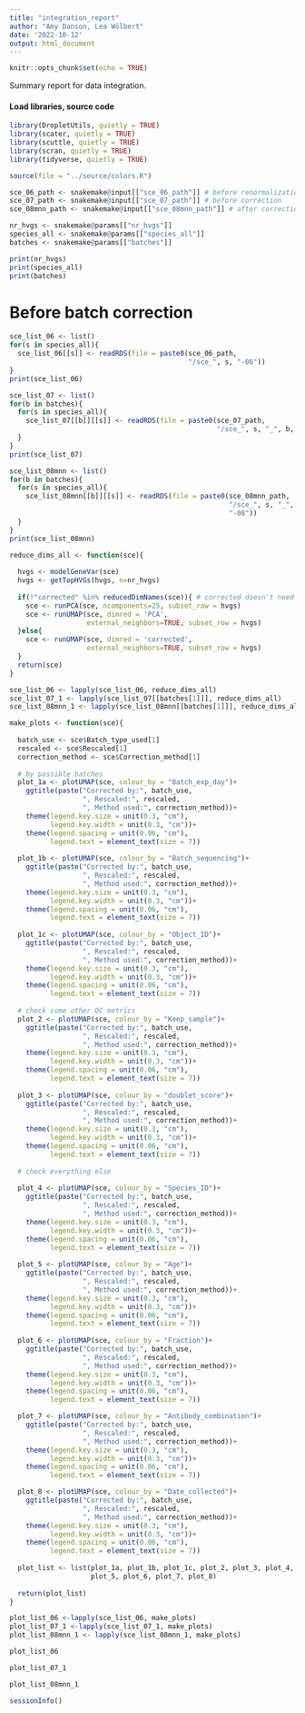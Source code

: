 ```yaml
---
title: "integration_report"
author: "Amy Danson, Lea Wölbert"
date: '2022-10-12'
output: html_document
---
```


```r
knitr::opts_chunk$set(echo = TRUE)
```

Summary report for data integration.

#### Load libraries, source code 

```r

library(DropletUtils, quietly = TRUE) 
library(scater, quietly = TRUE) 
library(scuttle, quietly = TRUE) 
library(scran, quietly = TRUE) 
library(tidyverse, quietly = TRUE) 

```

```r

source(file = "../source/colors.R")

sce_06_path <- snakemake@input[["sce_06_path"]] # before renormalization
sce_07_path <- snakemake@input[["sce_07_path"]] # before correction
sce_08mnn_path <- snakemake@input[["sce_08mnn_path"]] # after correction

nr_hvgs <- snakemake@params[["nr_hvgs"]]
species_all <- snakemake@params[["species_all"]]
batches <- snakemake@params[["batches"]]

print(nr_hvgs)
print(species_all)
print(batches)

```

# Before batch correction

```r

sce_list_06 <- list()
for(s in species_all){
  sce_list_06[[s]] <- readRDS(file = paste0(sce_06_path, 
                                            "/sce_", s, "-06"))
}
print(sce_list_06)

sce_list_07 <- list()
for(b in batches){
  for(s in species_all){
    sce_list_07[[b]][[s]] <- readRDS(file = paste0(sce_07_path, 
                                                   "/sce_", s, "_", b, "-07"))
  }
}  
print(sce_list_07)

sce_list_08mnn <- list()
for(b in batches){
  for(s in species_all){
    sce_list_08mnn[[b]][[s]] <- readRDS(file = paste0(sce_08mnn_path,
                                                      "/sce_", s, "_", b, 
                                                      "-08"))
  }
}   
print(sce_list_08mnn)

```

```r

reduce_dims_all <- function(sce){
  
  hvgs <- modelGeneVar(sce)
  hvgs <- getTopHVGs(hvgs, n=nr_hvgs)
  
  if(!"corrected" %in% reducedDimNames(sce)){ # corrected doesn't need PCs
    sce <- runPCA(sce, ncomponents=25, subset_row = hvgs) 
    sce <- runUMAP(sce, dimred = 'PCA',
                   external_neighbors=TRUE, subset_row = hvgs)
  }else{
    sce <- runUMAP(sce, dimred = 'corrected', 
                   external_neighbors=TRUE, subset_row = hvgs) 
  }
  return(sce)  
}

sce_list_06 <- lapply(sce_list_06, reduce_dims_all)
sce_list_07_1 <- lapply(sce_list_07[[batches[1]]], reduce_dims_all)
sce_list_08mnn_1 <- lapply(sce_list_08mnn[[batches[1]]], reduce_dims_all)

```

```r

make_plots <- function(sce){
  
  batch_use <- sce$Batch_type_used[1]
  rescaled <- sce$Rescaled[1]
  correction_method <- sce$Correction_method[1]
  
  # by possible batches
  plot_1a <- plotUMAP(sce, colour_by = "Batch_exp_day")+ 
    ggtitle(paste("Corrected by:", batch_use, 
                  ", Rescaled:", rescaled, 
                  ", Method used:", correction_method))+
    theme(legend.key.size = unit(0.3, "cm"), 
          legend.key.width = unit(0.3, "cm"))+
    theme(legend.spacing = unit(0.06, "cm"), 
          legend.text = element_text(size = 7))
  
  plot_1b <- plotUMAP(sce, colour_by = "Batch_sequencing")+ 
    ggtitle(paste("Corrected by:", batch_use, 
                  ", Rescaled:", rescaled, 
                  ", Method used:", correction_method))+
    theme(legend.key.size = unit(0.3, "cm"), 
          legend.key.width = unit(0.3, "cm"))+
    theme(legend.spacing = unit(0.06, "cm"), 
          legend.text = element_text(size = 7))
  
  plot_1c <- plotUMAP(sce, colour_by = "Object_ID")+ 
    ggtitle(paste("Corrected by:", batch_use, 
                  ", Rescaled:", rescaled, 
                  ", Method used:", correction_method))+
    theme(legend.key.size = unit(0.3, "cm"), 
          legend.key.width = unit(0.3, "cm"))+
    theme(legend.spacing = unit(0.06, "cm"), 
          legend.text = element_text(size = 7))
  
  # check some other QC metrics
  plot_2 <- plotUMAP(sce, colour_by = "Keep_sample")+ 
    ggtitle(paste("Corrected by:", batch_use, 
                  ", Rescaled:", rescaled, 
                  ", Method used:", correction_method))+
    theme(legend.key.size = unit(0.3, "cm"), 
          legend.key.width = unit(0.3, "cm"))+
    theme(legend.spacing = unit(0.06, "cm"), 
          legend.text = element_text(size = 7))
 
  plot_3 <- plotUMAP(sce, colour_by = "doublet_score")+ 
    ggtitle(paste("Corrected by:", batch_use, 
                  ", Rescaled:", rescaled, 
                  ", Method used:", correction_method))+
    theme(legend.key.size = unit(0.3, "cm"),
          legend.key.width = unit(0.3, "cm"))+
    theme(legend.spacing = unit(0.06, "cm"), 
          legend.text = element_text(size = 7))
  
  # check everything else
  
  plot_4 <- plotUMAP(sce, colour_by = "Species_ID")+ 
    ggtitle(paste("Corrected by:", batch_use, 
                  ", Rescaled:", rescaled, 
                  ", Method used:", correction_method))+
    theme(legend.key.size = unit(0.3, "cm"), 
          legend.key.width = unit(0.3, "cm"))+
    theme(legend.spacing = unit(0.06, "cm"), 
          legend.text = element_text(size = 7))
  
  plot_5 <- plotUMAP(sce, colour_by = "Age")+ 
    ggtitle(paste("Corrected by:", batch_use, 
                  ", Rescaled:", rescaled, 
                  ", Method used:", correction_method))+
    theme(legend.key.size = unit(0.3, "cm"), 
          legend.key.width = unit(0.3, "cm"))+
    theme(legend.spacing = unit(0.06, "cm"), 
          legend.text = element_text(size = 7))
  
  plot_6 <- plotUMAP(sce, colour_by = "Fraction")+ 
    ggtitle(paste("Corrected by:", batch_use, 
                  ", Rescaled:", rescaled, 
                  ", Method used:", correction_method))+
    theme(legend.key.size = unit(0.3, "cm"), 
          legend.key.width = unit(0.3, "cm"))+
    theme(legend.spacing = unit(0.06, "cm"), 
          legend.text = element_text(size = 7))

  plot_7 <- plotUMAP(sce, colour_by = "Antibody_combination")+ 
    ggtitle(paste("Corrected by:", batch_use, 
                  ", Rescaled:", rescaled, 
                  ", Method used:", correction_method))+
    theme(legend.key.size = unit(0.3, "cm"), 
          legend.key.width = unit(0.3, "cm"))+
    theme(legend.spacing = unit(0.06, "cm"), 
          legend.text = element_text(size = 7))

  plot_8 <- plotUMAP(sce, colour_by = "Date_collected")+ 
    ggtitle(paste("Corrected by:", batch_use, 
                  ", Rescaled:", rescaled, 
                  ", Method used:", correction_method))+
    theme(legend.key.size = unit(0.3, "cm"), 
          legend.key.width = unit(0.3, "cm"))+
    theme(legend.spacing = unit(0.06, "cm"), 
          legend.text = element_text(size = 7))
  
  plot_list <- list(plot_1a, plot_1b, plot_1c, plot_2, plot_3, plot_4,
                    plot_5, plot_6, plot_7, plot_8)
  
  return(plot_list)
}

plot_list_06 <-lapply(sce_list_06, make_plots)
plot_list_07_1 <-lapply(sce_list_07_1, make_plots)
plot_list_08mnn_1 <- lapply(sce_list_08mnn_1, make_plots)

```

```r
plot_list_06
```

```r
plot_list_07_1
```

```r
plot_list_08mnn_1
```

```r
sessionInfo()
```

